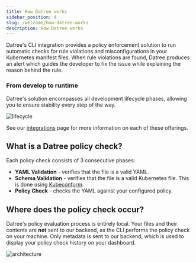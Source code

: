 ```yaml
---
title: How Datree works
sidebar_position: 4
slug: /welcome/how-datree-works
description: How Datree works
---
```


Datree's CLI integration provides a policy enforcement solution to run automatic checks for rule violations and misconfigurations in your Kubernetes manifest files. When rule violations are found, Datree produces an alert which guides the developer to fix the issue while explaining the reason behind the rule.  

### From develop to runtime

Datree's solution encompasses all development lifecycle phases, allowing you to ensure stability every step of the way.

![lifecycle](/img/welcome/getting-started/offerings.png)

See our [integrations](/integrations) page for more information on each of these offerings.

## What is a Datree policy check?

Each policy check consists of 3 consecutive phases:
- **YAML Validation** - verifies that the file is a valid YAML.
- **Schema Validation** - verifies that the file is a valid Kubernetes file. This is done using [Kubeconform](https://github.com/yannh/kubeconform).
- **Policy Check** - checks the YAML against your configured policy.

## Where does the policy check occur?

Datree's policy evaluation process is entirely local. Your files and their contents are **not** sent to our backend, as the CLI performs the policy check on your machine. Only metadata is sent to our backend, which is used to display your policy check history on your dashboard.

![architecture](/img/welcome/how-datree-works/architecture.png)

